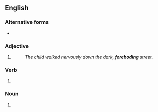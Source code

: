 ==English==

===Alternative forms===
* {{l|en|foreboding}} {{qualifier|significantly more widely used}}

===Adjective===
{{en-adj}}

# {{alternative form of|en|foreboding}}
#: ''The child walked nervously down the dark, '''foreboding''' street.''

===Verb===
{{head|en|verb form}}

# {{present participle of|en|forbode|nocat=1}}

===Noun===
{{en-noun}}

# {{alternative form of|en|foreboding}}